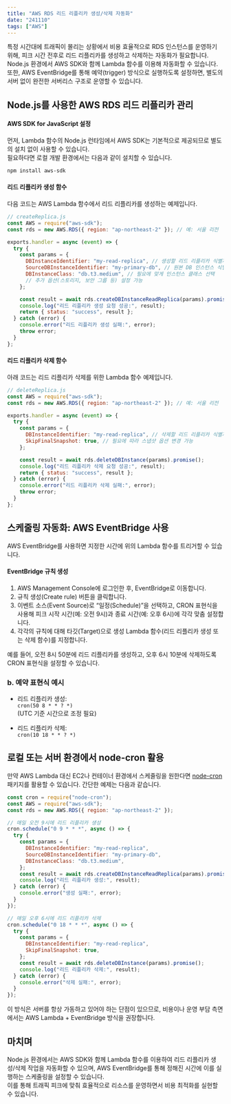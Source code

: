 ```yaml
---
title: "AWS RDS 리드 리플리카 생성/삭제 자동화"
date: "241110"
tags: ["AWS"]
---
```


특정 시간대에 트래픽이 몰리는 상황에서 비용 효율적으로 RDS 인스턴스를 운영하기 위해, 피크 시간 전후로 리드 리플리카를 생성하고 삭제하는 자동화가 필요합니다.  
Node.js 환경에서 AWS SDK와 함께 Lambda 함수를 이용해 자동화할 수 있습니다.  
또한, AWS EventBridge를 통해 예약(trigger) 방식으로 실행하도록 설정하면, 별도의 서버 없이 완전한 서버리스 구조로 운영할 수 있습니다.

## Node.js를 사용한 AWS RDS 리드 리플리카 관리

#### AWS SDK for JavaScript 설정

먼저, Lambda 함수의 Node.js 런타임에서 AWS SDK는 기본적으로 제공되므로 별도의 설치 없이 사용할 수 있습니다.  
필요하다면 로컬 개발 환경에서는 다음과 같이 설치할 수 있습니다.

```bash
npm install aws-sdk
```

#### 리드 리플리카 생성 함수

다음 코드는 AWS Lambda 함수에서 리드 리플리카를 생성하는 예제입니다.

```javascript
// createReplica.js
const AWS = require("aws-sdk");
const rds = new AWS.RDS({ region: "ap-northeast-2" }); // 예: 서울 리전

exports.handler = async (event) => {
  try {
    const params = {
      DBInstanceIdentifier: "my-read-replica", // 생성할 리드 리플리카 식별자
      SourceDBInstanceIdentifier: "my-primary-db", // 원본 DB 인스턴스 식별자
      DBInstanceClass: "db.t3.medium", // 필요에 맞게 인스턴스 클래스 선택
      // 추가 옵션(스토리지, 보안 그룹 등) 설정 가능
    };

    const result = await rds.createDBInstanceReadReplica(params).promise();
    console.log("리드 리플리카 생성 요청 성공:", result);
    return { status: "success", result };
  } catch (error) {
    console.error("리드 리플리카 생성 실패:", error);
    throw error;
  }
};
```

#### 리드 리플리카 삭제 함수

아래 코드는 리드 리플리카 삭제를 위한 Lambda 함수 예제입니다.

```javascript
// deleteReplica.js
const AWS = require("aws-sdk");
const rds = new AWS.RDS({ region: "ap-northeast-2" }); // 예: 서울 리전

exports.handler = async (event) => {
  try {
    const params = {
      DBInstanceIdentifier: "my-read-replica", // 삭제할 리드 리플리카 식별자
      SkipFinalSnapshot: true, // 필요에 따라 스냅샷 옵션 변경 가능
    };

    const result = await rds.deleteDBInstance(params).promise();
    console.log("리드 리플리카 삭제 요청 성공:", result);
    return { status: "success", result };
  } catch (error) {
    console.error("리드 리플리카 삭제 실패:", error);
    throw error;
  }
};
```

## 스케줄링 자동화: AWS EventBridge 사용

AWS EventBridge를 사용하면 지정한 시간에 위의 Lambda 함수를 트리거할 수 있습니다.

#### EventBridge 규칙 생성

1. AWS Management Console에 로그인한 후, EventBridge로 이동합니다.
2. 규칙 생성(Create rule) 버튼을 클릭합니다.
3. 이벤트 소스(Event Source)로 “일정(Schedule)”을 선택하고, CRON 표현식을 사용해 피크 시작 시간(예: 오전 9시)과 종료 시간(예: 오후 6시)에 각각 맞춤 설정합니다.
4. 각각의 규칙에 대해 타깃(Target)으로 생성 Lambda 함수(리드 리플리카 생성 또는 삭제 함수)를 지정합니다.

예를 들어, 오전 8시 50분에 리드 리플리카를 생성하고, 오후 6시 10분에 삭제하도록 CRON 표현식을 설정할 수 있습니다.

### b. 예약 표현식 예시

- 리드 리플리카 생성:  
  `cron(50 8 * * ? *)`  
  (UTC 기준 시간으로 조정 필요)

- 리드 리플리카 삭제:  
  `cron(10 18 * * ? *)`

## 로컬 또는 서버 환경에서 node-cron 활용

만약 AWS Lambda 대신 EC2나 컨테이너 환경에서 스케줄링을 원한다면 [node-cron](https://www.npmjs.com/package/node-cron) 패키지를 활용할 수 있습니다. 간단한 예제는 다음과 같습니다.

```javascript
const cron = require("node-cron");
const AWS = require("aws-sdk");
const rds = new AWS.RDS({ region: "ap-northeast-2" });

// 매일 오전 9시에 리드 리플리카 생성
cron.schedule("0 9 * * *", async () => {
  try {
    const params = {
      DBInstanceIdentifier: "my-read-replica",
      SourceDBInstanceIdentifier: "my-primary-db",
      DBInstanceClass: "db.t3.medium",
    };
    const result = await rds.createDBInstanceReadReplica(params).promise();
    console.log("리드 리플리카 생성:", result);
  } catch (error) {
    console.error("생성 실패:", error);
  }
});

// 매일 오후 6시에 리드 리플리카 삭제
cron.schedule("0 18 * * *", async () => {
  try {
    const params = {
      DBInstanceIdentifier: "my-read-replica",
      SkipFinalSnapshot: true,
    };
    const result = await rds.deleteDBInstance(params).promise();
    console.log("리드 리플리카 삭제:", result);
  } catch (error) {
    console.error("삭제 실패:", error);
  }
});
```

이 방식은 서버를 항상 가동하고 있어야 하는 단점이 있으므로, 비용이나 운영 부담 측면에서는 AWS Lambda + EventBridge 방식을 권장합니다.

## 마치며

Node.js 환경에서는 AWS SDK와 함께 Lambda 함수를 이용하여 리드 리플리카 생성/삭제 작업을 자동화할 수 있으며, AWS EventBridge를 통해 정해진 시간에 이를 실행하는 스케줄링을 설정할 수 있습니다.  
이를 통해 트래픽 피크에 맞춰 효율적으로 리소스를 운영하면서 비용 최적화를 실현할 수 있습니다.
